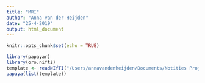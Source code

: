 ```yaml
---
title: "MRI"
author: "Anna van der Heijden"
date: "25-4-2019"
output: html_document
---
```


```r
knitr::opts_chunk$set(echo = TRUE)
```

```r
library(papayar)
library(oro.nifti)
template <- readNIfTI("/Users/annavanderheijden/Documents/Notities Project Atlas/Data template project/ahead_final_iqr_r1map_n104.nii.gz", reorient=FALSE)
papaya(list(template))
```
